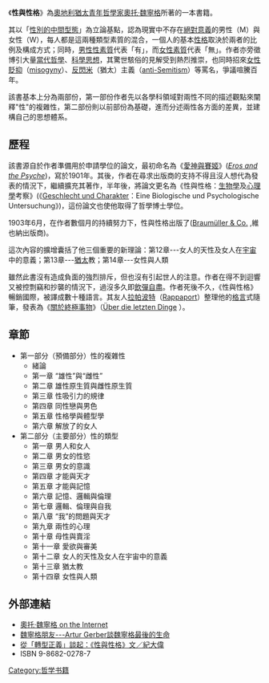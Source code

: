 {{Link style|time=2015-12-11T06:12:41+00:00}}
《'''性與性格'''》為[[奧地利|奧地利]][[猶太|猶太]][[青年|青年]][[哲學家|哲學家]][[奧托·魏寧格|奧托·魏寧格]]所著的一本書籍。

其以「[[性別的中間型態|性別的中間型態]]」為立論基點，認為現實中不存在[[絕對意義|絕對意義]]的男性（M）與女性（W），每人都是這兩種類型素質的混合，一個人的基本[[性格|性格]]取決於兩者的比例及構成方式；同時，[[男性性素質|男性性素質]]代表「有」，而[[女性素質|女性素質]]代表「無」。作者亦旁徵博引大量[[當代哲學|當代哲學]]、[[科學思想|科學思想]]，其驚世駭俗的見解受到熱烈推崇，也同時招來[[女性貶抑|女性貶抑]]（[[:en:misogyny|misogyny]]）、[[反閃米|反閃米]]（猶太）主義（[[:en:anti-Semitism|anti-Semitism]]）等罵名，爭議喧騰百年。

該書基本上分為兩部份，第一部份作者先以各學科領域對兩性不同的描述觀點來闡釋"性"的複雜性，第二部份則以前部份為基礎，進而分述兩性各方面的差異，並建構自己的思想體系。

==歷程==
該書源自於作者準備用於申請學位的論文，最初命名為《[[愛神與賽姬|愛神與賽姬]]》(''[[:en:Eros_and_the_Psyche|Eros and the Psyche]]'')，寫於1901年。其後，作者在尋求出版商的支持不得且沒人想代為發表的情況下，繼續擴充其著作，半年後，將論文更名為《性與性格：[[生物學|生物學]]及[[心理學|心理學]]考察》(《[[:en:Geschlecht_und_Charakter|Geschlecht und Charakter]]：Eine Biologische und Psychologische Untersuchung》)，這份論文也使他取得了哲學博士學位。

1903年6月，在作者數個月的持續努力下，性與性格出版了([[:en:Braumüller_&_Co.|Braumüller & Co.]] ,維也納出版商)。

這次內容的擴增囊括了他三個重要的新理論：第12章---女人的天性及女人在[[宇宙|宇宙]]中的意義；第13章---[[猶太|猶太]]教；第14章---女性與人類

雖然此書沒有造成負面的強烈排斥，但也沒有引起世人的注意。作者在得不到迴響又被控剽竊和抄襲的情況下，過沒多久即[[飲彈自盡|飲彈自盡]]。作者死後不久，《性與性格》暢銷國際，被譯成數十種語言。其友人[[拉帕波特|拉帕波特]]（[[:en:Rappaport|Rappaport]]）整理他的[[格言|格言]]式隨筆，發表為《[[關於終極事物|關於終極事物]]》（[[:en:Über_die_letzten_Dinge|Über die letzten Dinge]] ）。

==章節==
*第一部分（預備部分）性的複雜性
**緒論
**第一章 “雄性”與“雌性”
**第二章 雄性原生質與雌性原生質
**第三章 性吸引力的規律
**第四章 同性戀與男色
**第五章 性格學與體型學
**第六章 解放了的女人
*第二部分（主要部分）性的類型
**第一章 男人和女人
**第二章 男女的性慾
**第三章 男女的意識
**第四章 才能與天才
**第五章 才能與記憶
**第六章 記憶、邏輯與倫理
**第七章 邏輯、倫理與自我
**第八章 “我”的問題與天才
**第九章 兩性的心理
**第十章 母性與賣淫
**第十一章 愛欲與審美
**第十二章 女人的天性及女人在宇宙中的意義
**第十三章 猶太教
**第十四章 女性與人類

==外部連結==
* [http://www.theabsolute.net/ottow/ 奧托·魏寧格 on the Internet] {{Wayback|url=http://www.theabsolute.net/ottow/ |date=20200825123134 }}
* [http://www.theabsolute.net/ottow/testimony.html 魏寧格朋友---Artur Gerber談魏寧格最後的生命] {{Wayback|url=http://www.theabsolute.net/ottow/testimony.html |date=20171109013804 }}
* [https://web.archive.org/web/20090405172544/http://pots.tw/node/479 從「轉型正義」談起：《性與性格》文／紀大偉]
* ISBN 9-8682-0278-7

[[Category:哲学书籍|Category:哲学书籍]]
